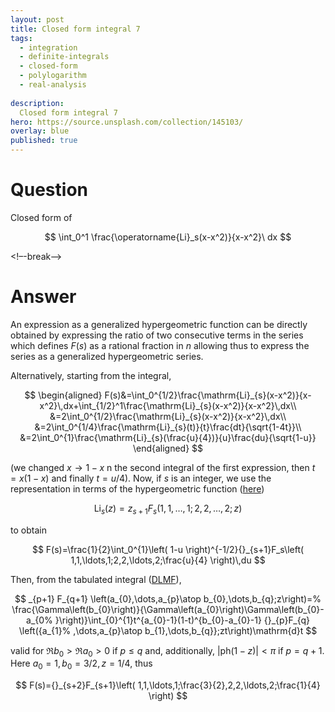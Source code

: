 ---
layout: post
title: Closed form integral 7
tags:
  - integration   
  - definite-integrals
  - closed-form
  - polylogarithm
  - real-analysis
  
description:  
  Closed form integral 7
hero: https://source.unsplash.com/collection/145103/
overlay: blue
published: true
---


# Question

Closed form of 

$$
\int_0^1 \frac{\operatorname{Li}_s(x-x^2)}{x-x^2}\ dx
$$

<!–-break-–>

# Answer

An expression as a generalized hypergeometric function can be directly obtained by expressing the ratio 
of two consecutive terms in the series which defines $F(s)$ as a rational fraction in $n$ allowing thus 
to express the series as a generalized hypergeometric series. 

Alternatively, starting from the integral, 

$$
\begin{aligned}
   F(s)&=\int_0^{1/2}\frac{\mathrm{Li}_{s}(x-x^2)}{x-x^2}\,dx+\int_{1/2}^1\frac{\mathrm{Li}_{s}(x-x^2)}{x-x^2}\,dx\\
   &=2\int_0^{1/2}\frac{\mathrm{Li}_{s}(x-x^2)}{x-x^2}\,dx\\
   &=2\int_0^{1/4}\frac{\mathrm{Li}_{s}(t)}{t}\frac{dt}{\sqrt{1-4t}}\\
   &=2\int_0^{1}\frac{\mathrm{Li}_{s}(\frac{u}{4})}{u}\frac{du}{\sqrt{1-u}}
\end{aligned}
$$

(we changed $x \to 1-x$
 n the second integral of the first expression, then $t=x(1-x)$ and 
finally $t=u/4$). Now, if $s$ is an integer, we use the  representation in terms of the hypergeometric 
function ([here](https://en.wikipedia.org/wiki/Polylogarithm#Series_representations))

$$
 \mathrm{Li}_s(z)=z_{s+1} F_s\left( 1,1,\ldots,1;2,2,\ldots,2;z \right)
$$

to obtain

$$
 F(s)=\frac{1}{2}\int_0^{1}\left( 1-u \right)^{-1/2}{}_{s+1}F_s\left( 1,1,\ldots,1;2,2,\ldots,2;\frac{u}{4} \right)\,du
$$

Then, from the tabulated integral ([DLMF](https://dlmf.nist.gov/16.5.E2)),

$$
 _{p+1} F_{q+1} \left(a_{0},\dots,a_{p}\atop b_{0},\dots,b_{q};z\right)=%
\frac{\Gamma\left(b_{0}\right)}{\Gamma\left(a_{0}\right)\Gamma\left(b_{0}-a_{0%
}\right)}\int_{0}^{1}t^{a_{0}-1}(1-t)^{b_{0}-a_{0}-1}   {}_{p}F_{q} \left({a_{1}%
,\dots,a_{p}\atop b_{1},\dots,b_{q}};zt\right)\mathrm{d}t
$$

valid for $\Re b_0>\Re a_0>0$ if $p\le q$ and, additionally, $\left|\mathrm{ph}(1-z)\right|<\pi$
 if $p=q+1$. Here $a_0=1,b_0=3/2,z=1/4$, thus
 
 $$
 F(s)={}_{s+2}F_{s+1}\left( 1,1,\ldots,1;\frac{3}{2},2,2,\ldots,2;\frac{1}{4} \right)
$$
